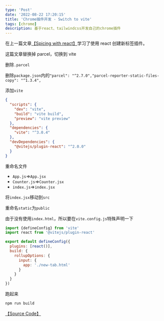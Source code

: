```yaml
---
type: 'Post'
date: '2022-08-22 17:20:15'
title: 'Chrome插件开发 - Switch to vite'
tags: [chrome]
description: 基于react、tailwindcss开发自己的chrome插件
---
```


在上一篇文章[【Spicing with react】](/blog/translate/build-chrome-extensions/spicing-with-react)学习了使用 react 创建新标签插件。

这篇文章替换掉 parcel，切换到 vite

删除`.parcel`

删除`package.json`内的`"parcel": "^2.7.0","parcel-reporter-static-files-copy": "^1.3.4",`

添加`vite`

```json
{
  "scripts": {
    "dev": "vite",
    "build": "vite build",
    "preview": "vite preview"
  },
  "dependencies": {
    "vite": "^3.0.4"
  },
  "devDependencies": {
    "@vitejs/plugin-react": "^2.0.0"
  }
}
```

重命名文件

- `App.js`=>`App.jsx`
- `Counter.js`=>`Counter.jsx`
- `index.js`=>`index.jsx`

将`index.jsx`移动到`src`

重命名`static`为`public`

由于没有使用`index.html`，所以要在`vite.config.js`特殊声明一下

```js
import {defineConfig} from 'vite'
import react from '@vitejs/plugin-react'

export default defineConfig({
  plugins: [react()],
  build: {
    rollupOptions: {
      input: {
        app: './new-tab.html'
      }
    }
  }
})
```

跑起来

```bash
npm run build
```

[【Source Code】](https://github.com/rebelchris/new-tab-extension/tree/vite)

